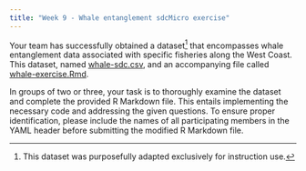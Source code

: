 ```yaml
---
title: "Week 9 - Whale entanglement sdcMicro exercise"
---
```


Your team has successfully obtained a dataset[^1] that encompasses whale entanglement data associated with specific fisheries along the West Coast. This dataset, named [whale-sdc.csv](whale-sdc.csv), and an accompanying file called [whale-exercise.Rmd](whale-sdcexercise.Rmd).

[^1]: This dataset was purposefully adapted exclusively for instruction use.

In groups of two or three, your task is to thoroughly examine the dataset and complete the provided R Markdown file. This entails implementing the necessary code and addressing the given questions. To ensure proper identification, please include the names of all participating members in the YAML header before submitting the modified R Markdown file.
